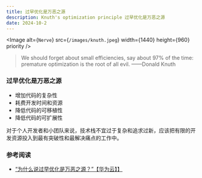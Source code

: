 ```yaml
---
title: 过早优化是万恶之源
description: Knuth's optimization principle 过早优化是万恶之源
date: 2024-10-2
---
```

<Image
  alt={`Nerve`}
  src={`/images/knuth.jpeg`}
  width={1440}
  height={960}
  priority
/>
> We should forget about small efficiencies, say about 97% of the time: premature optimization is the root of all evil.
> ——Donald Knuth

### 过早优化是万恶之源

- 增加代码的复杂性
- 耗费开发时间和资源
- 降低代码的可移植性
- 降低代码的可扩展性

对于个人开发者和小团队来说，技术栈不宜过于复杂和追求过新，应该把有限的开发资源投入到最有突破性和最解决痛点的工作中。

### 参考阅读
- [“为什么说过早优化是万恶之源？”【华为云】】](https://bbs.huaweicloud.com/blogs/395995)